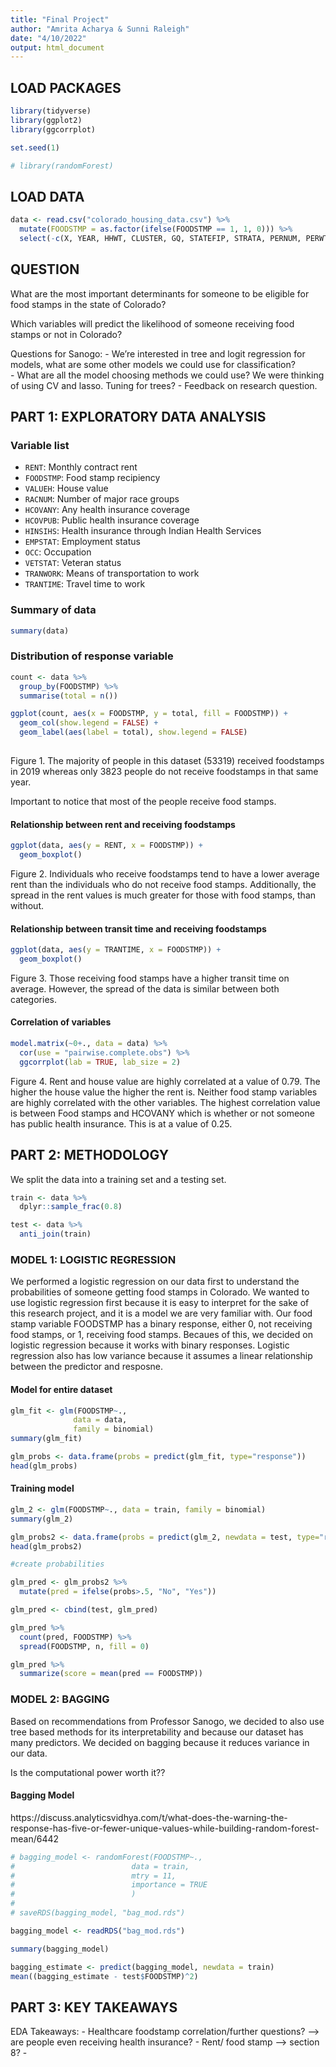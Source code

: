 ```yaml
---
title: "Final Project"
author: "Amrita Acharya & Sunni Raleigh"
date: "4/10/2022"
output: html_document
---
```


## LOAD PACKAGES
```r
library(tidyverse)
library(ggplot2)
library(ggcorrplot)

set.seed(1)

# library(randomForest)
```

## LOAD DATA
```r
data <- read.csv("colorado_housing_data.csv") %>%
  mutate(FOODSTMP = as.factor(ifelse(FOODSTMP == 1, 1, 0))) %>%
  select(-c(X, YEAR, HHWT, CLUSTER, GQ, STATEFIP, STRATA, PERNUM, PERWT, EMPSTATD, VETSTATD))
```

## QUESTION 
What are the most important determinants for someone to be eligible for food stamps in the state of Colorado? 

Which variables will predict the likelihood of someone receiving food stamps or not in Colorado?

Questions for Sanogo:
- We're interested in tree and logit regression for models, what are some other models we could use for classification?  
- What are all the model choosing methods we could use? We were thinking of using CV and lasso. Tuning for trees?
- Feedback on research question.

## PART 1: EXPLORATORY DATA ANALYSIS

### Variable list
- `RENT`: Monthly contract rent  
- `FOODSTMP`: Food stamp recipiency  
- `VALUEH`: House value  
- `RACNUM`: Number of major race groups  
- `HCOVANY`: Any health insurance coverage  
- `HCOVPUB`: Public health insurance coverage  
- `HINSIHS`: Health insurance through Indian Health Services  
- `EMPSTAT`: Employment status  
- `OCC`: Occupation  
- `VETSTAT`: Veteran status  
- `TRANWORK`: Means of transportation to work  
- `TRANTIME`: Travel time to work  

### Summary of data
```r
summary(data)
```

### Distribution of response variable
```r
count <- data %>%
  group_by(FOODSTMP) %>%
  summarise(total = n())

ggplot(count, aes(x = FOODSTMP, y = total, fill = FOODSTMP)) +
  geom_col(show.legend = FALSE) +
  geom_label(aes(label = total), show.legend = FALSE)
  
```
Figure 1. The majority of people in this dataset (53319) received foodstamps in 2019 whereas only 3823 people do not receive foodstamps in that same year. 

Important to notice that most of the people receive food stamps.

#### Relationship between rent and receiving foodstamps
```r
ggplot(data, aes(y = RENT, x = FOODSTMP)) +
  geom_boxplot()
```
Figure 2. Individuals who receive foodstamps tend to have a lower average rent than the individuals who do not receive food stamps. Additionally, the spread in the rent values  is much greater for those with food stamps, than without. 

#### Relationship between transit time and receiving foodstamps
```r
ggplot(data, aes(y = TRANTIME, x = FOODSTMP)) +
  geom_boxplot()
```
Figure 3. Those receiving food stamps have a higher transit time on average. However, the spread of the data is similar between both categories. 

#### Correlation of variables
```r
model.matrix(~0+., data = data) %>%
  cor(use = "pairwise.complete.obs") %>%
  ggcorrplot(lab = TRUE, lab_size = 2)
```
Figure 4. Rent and house value are highly correlated at a value of 0.79. The higher the house value the higher the rent is. Neither food stamp variables are highly correlated with the other variables. The highest correlation value is between Food stamps and HCOVANY which is whether or not someone has public health insurance. This is at a value of 0.25. 

## PART 2: METHODOLOGY
We split the data into a training set and a testing set.

```r
train <- data %>%
  dplyr::sample_frac(0.8)

test <- data %>%
  anti_join(train)
```


### MODEL 1: LOGISTIC REGRESSION

We performed a logistic regression on our data first to understand the probabilities of someone getting food stamps in Colorado. We wanted to use logistic regression first because it is easy to interpret for the sake of this research project, and it is a model we are very familiar with. Our food stamp variable FOODSTMP has a binary response, either 0, not receiving food stamps, or 1, receiving food stamps. Becaues of this, we decided on logistic regression because it works with binary responses. Logistic regression also has low variance because it assumes a linear relationship between the predictor and resposne.

#### Model for entire dataset

```r
glm_fit <- glm(FOODSTMP~.,
              data = data,
              family = binomial)
summary(glm_fit)
```

```r
glm_probs <- data.frame(probs = predict(glm_fit, type="response"))
head(glm_probs)
```

#### Training model

```r
glm_2 <- glm(FOODSTMP~., data = train, family = binomial)
summary(glm_2)
```

```r
glm_probs2 <- data.frame(probs = predict(glm_2, newdata = test, type="response"))
head(glm_probs2)
```

```r
#create probabilities

glm_pred <- glm_probs2 %>%
  mutate(pred = ifelse(probs>.5, "No", "Yes"))

glm_pred <- cbind(test, glm_pred)

glm_pred %>% 
  count(pred, FOODSTMP) %>%
  spread(FOODSTMP, n, fill = 0)

glm_pred %>%
  summarize(score = mean(pred == FOODSTMP))
```

### MODEL 2: BAGGING

Based on recommendations from Professor Sanogo, we decided to also use tree based methods for its interpretability and because our dataset has many predictors. We decided on bagging because it reduces variance in our data. 

Is the computational power worth it?? 


#### Bagging Model 
https://discuss.analyticsvidhya.com/t/what-does-the-warning-the-response-has-five-or-fewer-unique-values-while-building-random-forest-mean/6442

```r
# bagging_model <- randomForest(FOODSTMP~.,
#                          data = train,
#                          mtry = 11,
#                          importance = TRUE
#                          )
# 
# saveRDS(bagging_model, "bag_mod.rds")

bagging_model <- readRDS("bag_mod.rds")

summary(bagging_model)
```

```r
bagging_estimate <- predict(bagging_model, newdata = train)
mean((bagging_estimate - test$FOODSTMP)^2)
```


## PART 3: KEY TAKEAWAYS 

EDA Takeaways: 
- Healthcare foodstamp correlation/further questions? --> are people even receiving health insurance?
- Rent/ food stamp --> section 8?
- 

